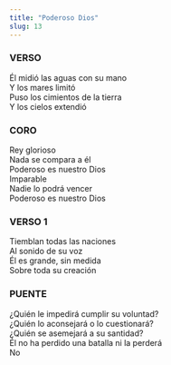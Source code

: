 ```yaml
---
title: "Poderoso Dios"
slug: 13
---
```



### VERSO

Él midió las aguas con su mano  
Y los mares limitó  
Puso los cimientos de la tierra  
Y los cielos extendió  

### CORO

Rey glorioso  
Nada se compara a él  
Poderoso es nuestro Dios  
Imparable  
Nadie lo podrá vencer  
Poderoso es nuestro Dios  

### VERSO 1

Tiemblan todas las naciones  
Al sonido de su voz  
Él es grande, sin medida  
Sobre toda su creación  

### PUENTE

¿Quién le impedirá cumplir su voluntad?  
¿Quién lo aconsejará o lo cuestionará?  
¿Quién se asemejará a su santidad?  
Él no ha perdido una batalla ni la perderá  
No  

